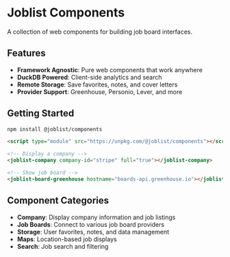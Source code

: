 
<Meta title="Introduction" />

# Joblist Components

A collection of web components for building job board interfaces.

## Features

- **Framework Agnostic**: Pure web components that work anywhere
- **DuckDB Powered**: Client-side analytics and search
- **Remote Storage**: Save favorites, notes, and cover letters
- **Provider Support**: Greenhouse, Personio, Lever, and more

## Getting Started

```bash
npm install @joblist/components
```

```html
<script type="module" src="https://unpkg.com/@joblist/components"></script>

<!-- Display a company -->
<joblist-company company-id="stripe" full="true"></joblist-company>

<!-- Show job board -->
<joblist-board-greenhouse hostname="boards-api.greenhouse.io"></joblist-board-greenhouse>
```

## Component Categories

- **Company**: Display company information and job listings
- **Job Boards**: Connect to various job board providers
- **Storage**: User favorites, notes, and data management
- **Maps**: Location-based job displays
- **Search**: Job search and filtering